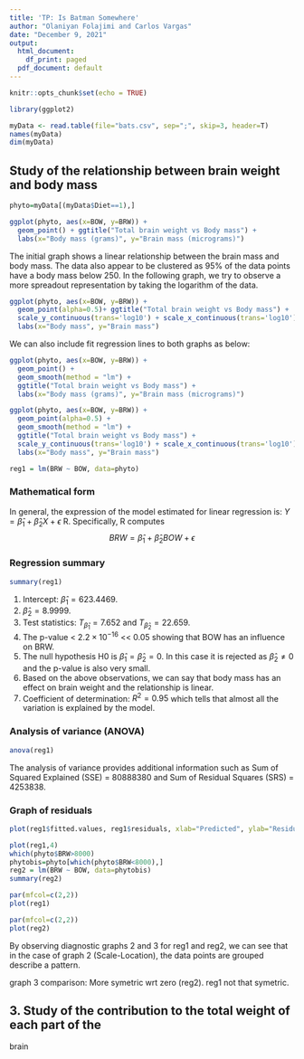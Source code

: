 ```yaml
---
title: 'TP: Is Batman Somewhere'
author: "Olaniyan Folajimi and Carlos Vargas"
date: "December 9, 2021"
output:
  html_document:
    df_print: paged
  pdf_document: default
---
```


```r
knitr::opts_chunk$set(echo = TRUE)
```

```r
library(ggplot2)
```

```r
myData <- read.table(file="bats.csv", sep=";", skip=3, header=T)
names(myData)
dim(myData)
```

## Study of the relationship between brain weight and body mass
```r
phyto=myData[(myData$Diet==1),]
```


```r
ggplot(phyto, aes(x=BOW, y=BRW)) +
  geom_point() + ggtitle("Total brain weight vs Body mass") + 
  labs(x="Body mass (grams)", y="Brain mass (micrograms)")
```
The initial graph shows a linear relationship between the brain mass and body mass. The data also appear to be clustered as $95\%$ of the data points have a body mass below 250. In the following graph, we try to observe a more spreadout representation by taking the logarithm of the data.

```r
ggplot(phyto, aes(x=BOW, y=BRW)) +
  geom_point(alpha=0.5)+ ggtitle("Total brain weight vs Body mass") +
  scale_y_continuous(trans='log10') + scale_x_continuous(trans='log10') +
  labs(x="Body mass", y="Brain mass")
```
We can also include fit regression lines to both graphs as below:

```r
ggplot(phyto, aes(x=BOW, y=BRW)) +
  geom_point() + 
  geom_smooth(method = "lm") + 
  ggtitle("Total brain weight vs Body mass") + 
  labs(x="Body mass (grams)", y="Brain mass (micrograms)")
```

```r
ggplot(phyto, aes(x=BOW, y=BRW)) +
  geom_point(alpha=0.5) +
  geom_smooth(method = "lm") + 
  ggtitle("Total brain weight vs Body mass") +
  scale_y_continuous(trans='log10') + scale_x_continuous(trans='log10') +
  labs(x="Body mass", y="Brain mass")
```

```r
reg1 = lm(BRW ~ BOW, data=phyto)
```
### Mathematical form
In general, the expression of the model estimated for linear regression is: $Y = \hat{\beta}_1 + \hat{\beta}_2X + \epsilon$ R. Specifically, R computes $$BRW = \hat{\beta}_1 + \hat{\beta}_2BOW + \epsilon$$

### Regression summary
```r
summary(reg1)
```

  1. Intercept: $\hat{\beta}_1 = 623.4469$.
  2. $\hat{\beta}_2 = 8.9999$.
  3. Test statistics: $T_{\hat{\beta}_1} = 7.652$ and $T_{\hat{\beta}_2} = 22.659$.
  4. The p-value < $2.2 \times 10^{-16}$ << $0.05$ showing that BOW has an influence on BRW.
  5. The null hypothesis H0 is $\hat{\beta}_1 = \hat{\beta}_2 = 0$. In this case it is rejected as $\hat{\beta}_2 \neq 0$ and the p-value is also very small.
  6. Based on the above observations, we can say that body mass has an effect on  brain weight and the relationship is linear.
  7. Coefficient of determination: $R^2 = 0.95$ which tells that almost all the variation is explained by the model.  

### Analysis of variance (ANOVA)
```r
anova(reg1)
```
The analysis of variance provides additional information such as Sum of Squared Explained (SSE) = $80888380$ and Sum of Residual Squares (SRS) = $4253838$.

### Graph of residuals
```r
plot(reg1$fitted.values, reg1$residuals, xlab="Predicted", ylab="Residuals")
```

```r
plot(reg1,4)
which(phyto$BRW>8000)
phytobis=phyto[which(phyto$BRW<8000),]
reg2 = lm(BRW ~ BOW, data=phytobis)
summary(reg2)
```

```r
par(mfcol=c(2,2))
plot(reg1)
```


```r
par(mfcol=c(2,2))
plot(reg2)
```

By observing diagnostic graphs 2 and 3 for reg1 and reg2, we can see that in the case of graph 2 (Scale-Location), the data points are grouped describe a pattern.

graph 3 comparison: More symetric wrt zero (reg2). reg1 not that symetric.


## 3. Study of the contribution to the total weight of each part of the
brain
